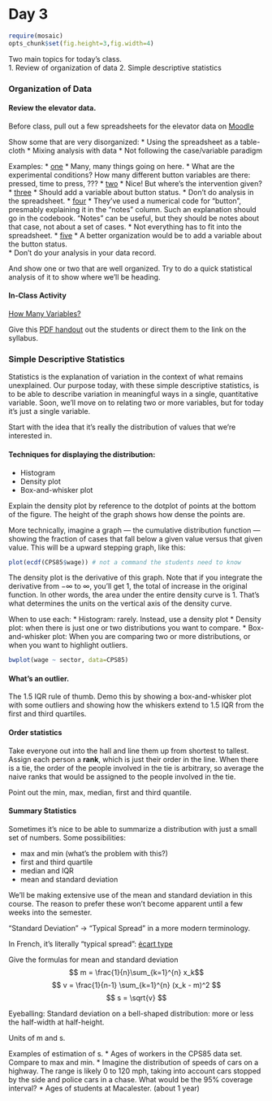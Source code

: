 Day 3
========================================================

```r
require(mosaic)
opts_chunk$set(fig.height=3,fig.width=4)
```

Two main topics for today's class.  
1. Review of organization of data
2. Simple descriptive statistics


### Organization of Data

#### Review the elevator data.

Before class, pull out a few spreadsheets for the elevator data on [Moodle](https://moodle.macalester.edu/mod/assign/view.php?id=17379)

Show some that are very disorganized:
* Using the spreadsheet as a table-cloth
* Mixing analysis with data
* Not following the case/variable paradigm

Examples:
* [one](https://docs.google.com/spreadsheet/ccc?key=0AiLZOFfzurpOdGJfRjZBT0FhVGl1OUNZdEZrRTAxdnc&usp=sharing#gid=0)
    * Many, many things going on here.
    * What are the experimental conditions?  How many different button variables are there: pressed, time to press, ???
* [two](https://docs.google.com/spreadsheet/ccc?key=0Al-yomozkntXdDhRVkNvUWNmOEtQRkVVTVVWLXF2Vnc#gid=0)
    * Nice!  But where's the intervention given?
* [three](https://docs.google.com/document/d/1rJq3_IAcFWM1RSkU9YTmVdOZyvkDHe9fqTDmyLZanR0/edit)
    * Should add a variable about button status.
    * Don't do analysis in the spreadsheet.
* [four](https://docs.google.com/spreadsheet/ccc?key=0AolFf9orm3G2dGQ5eVZJajMzX2NhV0pETUdXTjdPZmc#gid=0)
    * They've used a numerical code for "button", presmably explaining it in the "notes" column.  Such an explanation should go in the codebook.  "Notes" can be useful, but they should be notes about that case, not about a set of cases.
    * Not everything has to fit into the spreadsheet.
* [five](https://docs.google.com/spreadsheet/ccc?key=0AiLZOFfzurpOdGJfRjZBT0FhVGl1OUNZdEZrRTAxdnc&usp=sharing#gid=0)
    * A better organization would be to add a variable about the button status.  
    * Don't do your analysis in your data record.
    
And show one or two that are well organized.  Try to do a quick statistical analysis of it to show where we'll be heading.

#### In-Class Activity

[How Many Variables?](../In-Class-Activities/HowManyVariables.html) 

Give this [PDF handout](https://dl.dropbox.com/u/5098197/ISM/How-Many-Variables.pdf) out the students or direct them to the link on the syllabus.

### Simple Descriptive Statistics

Statistics is the explanation of variation in the context of what remains unexplained.  Our purpose today, with these simple descriptive statistics, is to be able to describe variation in meaningful ways in a single, quantitative variable.  Soon, we'll move on to relating two or more variables, but for today it's just a single variable.

Start with the idea that it's really the distribution of values that we're interested in.  

#### Techniques for displaying the distribution:
* Histogram
* Density plot
* Box-and-whisker plot

Explain the density plot by reference to the dotplot of points at the bottom of the figure.  The height of the graph shows how dense the points are.

More technically, imagine a graph --- the cumulative distribution function --- showing the fraction of cases that fall below a given value versus that given value.  This will be a upward stepping graph, like this:
```r
plot(ecdf(CPS85$wage)) # not a command the students need to know
```
The density plot is the derivative of this graph.  Note that if you integrate the derivative from $-\infty$ to $\infty$, you'll get 1, the total of increase in the original function.  In other words, the area under the entire density curve is 1.  That's what determines the units on the vertical axis of the density curve.

When to use each:
* Histogram: rarely.  Instead, use a density plot
* Density plot: when there is just one or two distributions you want to compare.
* Box-and-whisker plot: When you are comparing two or more distributions, or when you want to highlight outliers.

```r
bwplot(wage ~ sector, data=CPS85)
```

#### What's an outlier.

The 1.5 IQR rule of thumb.  Demo this by showing a box-and-whisker plot with some outliers and showing how the whiskers extend to 1.5 IQR from the first and third quartiles.

#### Order statistics

Take everyone out into the hall and line them up from shortest to tallest.  Assign each person a **rank**, which is just their order in the line.  When there is a tie, the order of the people involved in the tie is arbitrary, so average the naive ranks that would be assigned to the people involved in the tie.

Point out the min, max, median, first and third quantile.

#### Summary Statistics

Sometimes it's nice to be able to summarize a distribution with just a small set of numbers.  Some possibilities:

* max and min (what's the problem with this?)
* first and third quartile
* median and IQR
* mean and standard deviation

We'll be making extensive use of the mean and standard deviation in this course.  The reason to prefer these won't become apparent until a few weeks into the semester.

"Standard Deviation" -> "Typical Spread" in a more modern terminology.

In French, it's literally "typical spread": [ėcart type](http://fr.wikipedia.org/wiki/%C3%89cart_type)

Give the formulas for mean and standard deviation
$$ m = \frac{1}{n}\sum_{k=1}^{n} x_k$$
$$ v = \frac{1}{n-1} \sum_{k=1}^{n} (x_k - m)^2 $$
$$ s = \sqrt{v} $$

Eyeballing: Standard deviation on a bell-shaped distribution: more or less the half-width at half-height.

Units of m and s.  

Examples of estimation of s.
* Ages of workers in the CPS85 data set.  Compare to max and min.
* Imagine the distribution of speeds of cars on a highway. The range is likely 0 to 120 mph, taking into account cars stopped by the side and police cars in a chase.  What would be the 95% coverage interval?
* Ages of students at Macalester. (about 1 year)